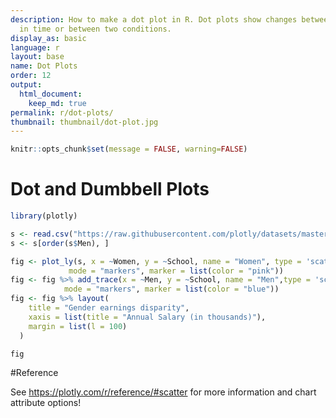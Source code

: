 ```yaml
---
description: How to make a dot plot in R. Dot plots show changes between two points
  in time or between two conditions.
display_as: basic
language: r
layout: base
name: Dot Plots
order: 12
output:
  html_document:
    keep_md: true
permalink: r/dot-plots/
thumbnail: thumbnail/dot-plot.jpg
---
```


```r
knitr::opts_chunk$set(message = FALSE, warning=FALSE)
```
# Dot and Dumbbell Plots

```r
library(plotly)

s <- read.csv("https://raw.githubusercontent.com/plotly/datasets/master/school_earnings.csv")
s <- s[order(s$Men), ]

fig <- plot_ly(s, x = ~Women, y = ~School, name = "Women", type = 'scatter',
             mode = "markers", marker = list(color = "pink"))
fig <- fig %>% add_trace(x = ~Men, y = ~School, name = "Men",type = 'scatter',
            mode = "markers", marker = list(color = "blue"))
fig <- fig %>% layout(
    title = "Gender earnings disparity",
    xaxis = list(title = "Annual Salary (in thousands)"),
    margin = list(l = 100)
  )

fig
```

#Reference

See [https://plotly.com/r/reference/#scatter](https://plotly.com/r/reference/#scatter) for more information and chart attribute options!
